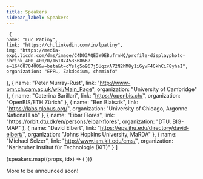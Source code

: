 ```yaml
---
title: Speakers
sidebar_label: Speakers
---
```


 
     {
    name: "Luc Patiny",
    link: "https://ch.linkedin.com/in/lpatiny",
    img: "https://media-exp1.licdn.com/dms/image/C4D03AQE3Y9EBufrnHQ/profile-displayphoto-shrink_400_400/0/1618745356866?e=1646870400&v=beta&t=oYslg5o967j5UqzvA72N2hM8y1iGyvF4GkhCiF8yhaI",
    organization: "EPFL, Zakdodium, cheminfo"
  },
  {
    name: "Peter Murray-Rust",
    link: "http://www-pmr.ch.cam.ac.uk/wiki/Main_Page",
    organization: "University of Cambridge"
  },
  {
    name: "Caterina Barillari",
    link: "https://openbis.ch/",
    organization: "OpenBIS/ETH Zürich"
  },
  {
    name: "Ben Blaiszik",
    link: "https://labs.globus.org/",
    organization: "University of Chicago, Argonne National Lab"
  },
  {
    name: "Eibar Flores",
    link: "https://orbit.dtu.dk/en/persons/eibar-flores",
    organization: "DTU, BIG-MAP"
  },
  {
    name: "David Elbert",
    link: "https://eps.jhu.edu/directory/david-elbert/",
    organization: "Johns Hopkins University, MaRDA"
  },
    {
    name: "Michael Selzer",
    link: "http://www.iam.kit.edu/cms/",
    organization: "Karlsruher Institut für Technologie (KIT)"
  }
]


<div className="container">
  <div className="row">
    {speakers.map((props, idx) => (
      <Card key={idx} {...props} />
    ))}
  </div>
</div>

More to be announced soon!
